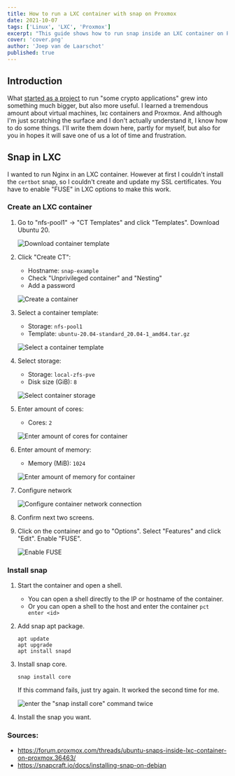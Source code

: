 ```yaml
---
title: How to run a LXC container with snap on Proxmox
date: 2021-10-07
tags: ['Linux', 'LXC', 'Proxmox']
excerpt: "This guide shows how to run snap inside an LXC container on Proxmox."
cover: 'cover.png'
author: 'Joep van de Laarschot'
published: true
---
```


## Introduction

What [started as a project](https://blog.joeplaa.com/building-a-proxmox-cluster/) to run "some crypto applications" grew into something much bigger, but also more useful. I learned a tremendous amount about virtual machines, lxc containers and Proxmox. And although I'm just scratching the surface and I don't actually understand it, I know how to do some things. I'll write them down here, partly for myself, but also for you in hopes it will save one of us a lot of time and frustration.

## Snap in LXC

I wanted to run Nginx in an LXC container. However at first I couldn't install the `certbot` snap, so I couldn't create and update my SSL certificates. You have to enable "FUSE" in LXC options to make this work.

### Create an LXC container

1. Go to "nfs-pool1" -> "CT Templates" and click "Templates". Download Ubuntu 20.

    ![Download container template](download-ct-template.png)

2. Click "Create CT":
    * Hostname: `snap-example`
    * Check "Unprivileged container" and "Nesting"
    * Add a password

    ![Create a container](create-container1.png)

3. Select a container template:
    * Storage: `nfs-pool1`
    * Template: `ubuntu-20.04-standard_20.04-1_amd64.tar.gz`

    ![Select a container template](create-container2.png)

4. Select storage:
    * Storage: `local-zfs-pve`
    * Disk size (GiB): `8`

    ![Select container storage](create-container3.png)

5. Enter amount of cores:
    * Cores: `2`

    ![Enter amount of cores for container](create-container4.png)

6. Enter amount of memory:
    * Memory (MiB): `1024`

    ![Enter amount of memory for container](create-container5.png)

7. Configure network

    ![Configure container network connection](create-container6.png)

8. Confirm next two screens.

9. Click on the container and go to "Options". Select "Features" and click "Edit". Enable "FUSE".

    ![Enable FUSE](enable-fuse.png)

### Install snap

1. Start the container and open a shell.
    * You can open a shell directly to the IP or hostname of the container.
    * Or you can open a shell to the host and enter the container `pct enter <id>`

2. Add snap apt package.

    ```shell
    apt update
    apt upgrade
    apt install snapd
    ```

3. Install snap core.

    ```shell
    snap install core
    ```

    If this command fails, just try again. It worked the second time for me.

    ![enter the "snap install core" command twice](install-snap-core-twice.png)

4. Install the snap you want.

<Alert type='info'>
    <h3 class='mt-1'>Sources:</h3>

* <https://forum.proxmox.com/threads/ubuntu-snaps-inside-lxc-container-on-proxmox.36463/>
* <https://snapcraft.io/docs/installing-snap-on-debian>

</Alert>